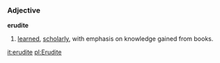 ===Adjective===
'''erudite'''
#[[learned]], [[scholarly]], with emphasis on knowledge gained from books.

[[it:erudite]]
[[pl:Erudite]]